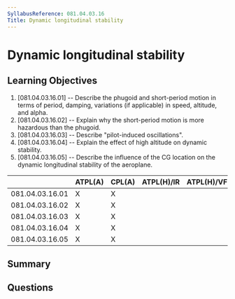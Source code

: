 ```yaml
---
SyllabusReference: 081.04.03.16
Title: Dynamic longitudinal stability
---
```


# Dynamic longitudinal stability

## Learning Objectives

1. [081.04.03.16.01] -- Describe the phugoid and short-period motion in terms of
   period, damping, variations (if applicable) in speed, altitude, and alpha.
2. [081.04.03.16.02] -- Explain why the short-period motion is more hazardous
   than the phugoid.
3. [081.04.03.16.03] -- Describe "pilot-induced oscillations".
4. [081.04.03.16.04] -- Explain the effect of high altitude on dynamic
   stability.
5. [081.04.03.16.05] -- Describe the influence of the CG location on the dynamic
   longitudinal stability of the aeroplane.

|                 | ATPL(A) | CPL(A) | ATPL(H)/IR | ATPL(H)/VFR | CPL(H) | IR  | CBIR(A) |
| --------------- | ------- | ------ | ---------- | ----------- | ------ | --- | ------- |
| 081.04.03.16.01 | X       | X      |            |             |        |     |         |
| 081.04.03.16.02 | X       | X      |            |             |        |     |         |
| 081.04.03.16.03 | X       | X      |            |             |        |     |         |
| 081.04.03.16.04 | X       | X      |            |             |        |     |         |
| 081.04.03.16.05 | X       | X      |            |             |        |     |         |

## Summary

## Questions
